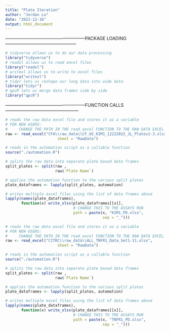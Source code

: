```yaml
---
title: "Plate Iteration"
author: "Jordan Lo"
date: "2022-12-16"
output: html_document
---
```

------------------------------------------------------PACKAGE LOADING------------------------------------------------
```r
# tidyverse allows us to do our data processing
library("tidyverse")
# readxl allows us to read excel files
library("readxl")
# writexl allows us to write to excel files
library("writexl")
# tidyr lets us reshape our long data into wide data
library("tidyr")
# qpcR lets us merge data frames side by side
library("qpcR")
```


------------------------------------------------------FUNCTION CALLS--------------------------------------------------
```r
# reads the raw data excel file and stores it as a variable
# FOR NEW USERS:
#     CHANGE THE PATH IN THE read_excel FUNCTION TO THE RAW DATA EXCEL
raw <- read_excel("CFA\\raw_data\\CF_US_KIM1_12222022_JL_Plates1-3.xlsx", 
                       sheet = "RawData")

# reads in the automation script as a callable function
source("./automation.R")

# splits the raw data into separate plate based data frames
split_plates <- split(raw ,
                      raw$`Plate Name`)

# applies the automation function to the various split plates
plate_dataframes <- lapply(split_plates, automation)

# writes multiple excel files using the list of data frames above
lapply(names(plate_dataframes),
       function(x) write_xlsx(plate_dataframes[[x]], 
                              # CHANGE THIS TO THE ASSAYS RUN
                              path = paste(x, "KIM1_PD.xlsx",
                                           sep = "_")))
```

```r

# reads the raw data excel file and stores it as a variable
# FOR NEW USERS:
#     CHANGE THE PATH IN THE read_excel FUNCTION TO THE RAW DATA EXCEL
raw <- read_excel("CITRC\\raw_data\\ALL_TNFR1_Data_Set1-11.xlsx", 
                       sheet = "RawData")

# reads in the automation script as a callable function
source("./automation.R")

# splits the raw data into separate plate based data frames
split_plates <- split(raw ,
                      raw$`Plate Name`)

# applies the automation function to the various split plates
plate_dataframes <- lapply(split_plates, automation)

# writes multiple excel files using the list of data frames above
lapply(names(plate_dataframes),
       function(x) write_xlsx(plate_dataframes[[x]], 
                              # CHANGE THIS TO THE ASSAYS RUN
                              path = paste(x, "TNFR1_PD.xlsx",
                                           sep = "_")))
```


